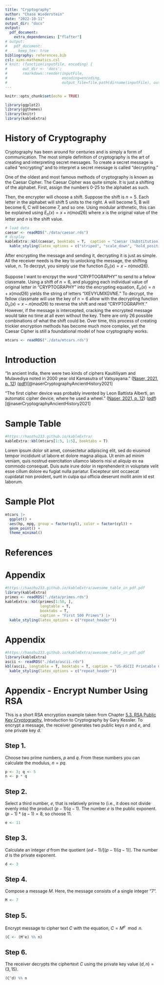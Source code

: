 ```yaml
---
title: "Cryptography"
author: "Chase Wiederstein"
date: "2022-10-11"
output_dir: "docs"
output: 
  pdf_document:
    extra_dependencies: ["flafter"]
# output:
#   pdf_document:
#     keep_tex: true
bibliography: references.bib
csl: aims-mathematics.csl
# knit: (function(inputFile, encoding) { 
#       out_dir <- 'docs';
#       rmarkdown::render(inputFile,
#                         encoding=encoding, 
#                         output_file=file.path(dirname(inputFile), out_dir, #'411_ResearchPaper.pdf')) })
---
```


```r
knitr::opts_chunk$set(echo = TRUE)
```

```r
library(ggplot2)
library(ggthemes)
library(knitr)
library(kableExtra)
```

# History of Cryptography
  Cryptography has been around for centuries and is simply a form of communication. The most simple definition of cryptography is the art of creating and interpreting secret messages. To create a secret message is called "encrypting" and to interpret a secret message is called "decrypting." 

  One of the oldest and most famous methods of cryptography is known as the Caesar Cipher. The Caesar Cipher was quite simple. It is just a shifting of the alphabet. First, assign the numbers 0-25 to the alphabet as such. 
  
Then, the encrypter will choose a shift. Suppose the shift is $n = 5$. Each letter in the alphabet will shift 5 units to the right. A will become 5, B will become 6, C will become 7, and so one. Using modular arithmetic, this can be explained using $E_n(x) = x+n(mod 26)$ where $x$ is the original value of the letter and $n$ is the shift value. 

```r
# load data
caesar <- readRDS("./data/caesar.rds")
# display
kableExtra::kbl(caesar, booktabs = T,  caption = "Caesar (Substitution) Cipher") |> 
  kable_styling(latex_options = c("striped", "scale_down", "hold_position"))
```

After encrypting the message and sending it, decrypting it is just as simple. All the receiver needs is the key to unlocking the message, the shifting value, $n$. To decrpyt, you simply use the function $D_n(x) = x - n (mod26)$. 
 
Suppose I want to encrpyt the word "CRYPTOGRAPHY" to send to a fellow classmate. Using a shift of $n = 6$, and plugging each individual value of original letter in "CRYPTOGRAPHY" into the encrypting equation, $E_n(x) = n + x (mod26)$ yields the string of letters "IXEVYUMXGVNE." To decrypt, the fellow classmate will use the key of $n = 6$ allow with the decrypting function $D_n(x)= x-n(mod26)$ to reverse the shift and read "CRYPTOGRAPHY." However, if the message is intercepted, cracking the encrypted message would take no time at all even without the key. There are only 26 possible combinations of what the shift could be. Over time, this process of creating trickier encryption methods has become much more complex, yet the Caesar Cipher is still a foundational model of how cryptography works. 

```r
mtcars <- readRDS("./data/mtcars.rds")
```

# Introduction


“In ancient India, there were two kinds of ciphers Kauitiliyam and Mulavediya noted in 2000 year old Kamasutra of Vatsyayana.” ([Naser, 2021, p. 12](zotero://select/library/items/B68WUS6S)) ([pdf](zotero://open-pdf/library/items/S22QKEUR?page=2&annotation=5DPJC6BB))[@naserCryptographyAncientHistory2021]

“The first cipher device was probably invented by Leon Battista Alberti, an automatic cipher device, where he used a wheel.” ([Naser, 2021, p. 12](zotero://select/library/items/B68WUS6S)) ([pdf](zotero://open-pdf/library/items/S22QKEUR?page=2&annotation=ZTYAEGYV))[@naserCryptographyAncientHistory2021]

# Sample Table

```r
#https://haozhu233.github.io/kableExtra/
kableExtra::kbl(mtcars[1:5, 1:5], booktabs = T)
```

Lorem ipsum dolor sit amet, consectetur adipiscing elit, sed do eiusmod tempor incididunt ut labore et dolore magna aliqua. Ut enim ad minim veniam, quis nostrud exercitation ullamco laboris nisi ut aliquip ex ea commodo consequat. Duis aute irure dolor in reprehenderit in voluptate velit esse cillum dolore eu fugiat nulla pariatur. Excepteur sint occaecat cupidatat non proident, sunt in culpa qui officia deserunt mollit anim id est laborum.

\newpage

# Sample Plot

```r
mtcars |> 
  ggplot() +
  aes(hp, mpg, group = factor(cyl), color = factor(cyl)) +
  geom_point() +
  theme_minimal()
```

\newpage

# References

<div id="refs"></div>

\newpage

# Appendix

```r
#https://haozhu233.github.io/kableExtra/awesome_table_in_pdf.pdf
library(kableExtra)
primes <- readRDS("./data/primes.rds")
kableExtra::kbl(primes[1:50, ], 
                longtable = T, 
                booktabs = T,
                caption = "First 500 Primes") |> 
  kable_styling(latex_options = c("repeat_header"))

```

\newpage

# Appendix

```r
#https://haozhu233.github.io/kableExtra/awesome_table_in_pdf.pdf
library(kableExtra)
ascii <- readRDS("./data/ascii.rds")
kbl(ascii, longtable = T, booktabs = T, caption = "US-ASCII Printable Characters") |> 
  kable_styling(latex_options = c("repeat_header")) 
```


\newpage

# Appendix - Encrypt Number Using RSA

This is a short RSA encryption example taken from Chapter [5.3. RSA Public Key Cryptography](https://www.garykessler.net/library/crypto.html#dhmath), Introduction to Cryptography by Gary Kessler. To encrypt a message, the receiver generates two public keys $n$ and $e$, and one private key $d$.

## Step 1. 

Choose two prime numbers, $p$ and $q$. From these numbers you can calculate the modulus, $n = pq$.

```r
p <- 3; q <- 5
n <- p * q
```

## Step 2.

Select a third number, $e$, that is relatively prime to (i.e., it does not divide evenly into) the product $(p-1)(q-1)$. The number $e$ is the public exponent. 
$(p -1) * (q - 1) = 8$, so choose 11.

```r
e <- 11
```

## Step 3.

Calculate an integer $d$ from the quotient $(ed - 1) / [(p - 1)(q - 1)]$. The number $d$ is the private exponent.

```r
d <- 3
```

## Step 4.

Compose a message $M$. Here, the message consists of a single integer "7".

```r
M <- 7
```

## Step 5.

Encrypt message to cipher text $C$ with the equation, $C = M^e \mod n$.

```r
(C <- (M^e) %% n)
```

## Step 6.

The receiver decrypts the ciphertext $C$ using the private key value $(d,n)=(3,15)$.

```r
(C^d) %% n
```







